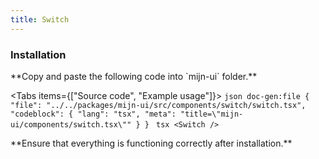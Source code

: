 ```yaml
---
title: Switch
---
```



<ComponentPreview>
  <Switch />
</ComponentPreview>

### Installation

<Steps>
  <Step>
  **Copy and paste the following code into `mijn-ui` folder.**

  <Tabs items={["Source code", "Example usage"]}>
    <Tab value="Source code">
        ```json doc-gen:file
          {
            "file": "../../packages/mijn-ui/src/components/switch/switch.tsx",
            "codeblock": {
              "lang": "tsx",
              "meta": "title=\"mijn-ui/components/switch.tsx\""
            }
          }
        ```
    </Tab>
    <Tab value="Example usage">
        ```tsx
        <Switch />
        ```
    </Tab>
  </Tabs>  
  </Step>
  
  <Step>
  **Ensure that everything is functioning correctly after installation.**
  </Step>
</Steps>
